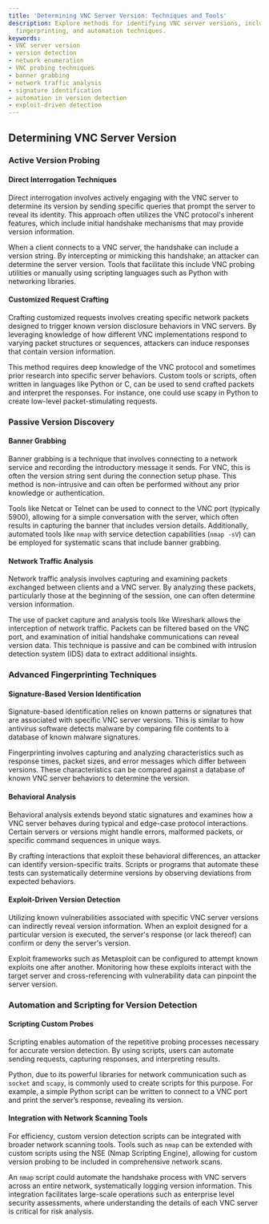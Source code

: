 ```yaml
---
title: 'Determining VNC Server Version: Techniques and Tools'
description: Explore methods for identifying VNC server versions, including probing,
  fingerprinting, and automation techniques.
keywords:
- VNC server version
- version detection
- network enumeration
- VNC probing techniques
- banner grabbing
- network traffic analysis
- signature identification
- automation in version detection
- exploit-driven detection
---
```


## Determining VNC Server Version

### Active Version Probing

#### Direct Interrogation Techniques

Direct interrogation involves actively engaging with the VNC server to determine its version by sending specific queries that prompt the server to reveal its identity. This approach often utilizes the VNC protocol's inherent features, which include initial handshake mechanisms that may provide version information.

When a client connects to a VNC server, the handshake can include a version string. By intercepting or mimicking this handshake, an attacker can determine the server version. Tools that facilitate this include VNC probing utilities or manually using scripting languages such as Python with networking libraries.

#### Customized Request Crafting

Crafting customized requests involves creating specific network packets designed to trigger known version disclosure behaviors in VNC servers. By leveraging knowledge of how different VNC implementations respond to varying packet structures or sequences, attackers can induce responses that contain version information.

This method requires deep knowledge of the VNC protocol and sometimes prior research into specific server behaviors. Custom tools or scripts, often written in languages like Python or C, can be used to send crafted packets and interpret the responses. For instance, one could use scapy in Python to create low-level packet-stimulating requests.

### Passive Version Discovery

#### Banner Grabbing

Banner grabbing is a technique that involves connecting to a network service and recording the introductory message it sends. For VNC, this is often the version string sent during the connection setup phase. This method is non-intrusive and can often be performed without any prior knowledge or authentication.

Tools like Netcat or Telnet can be used to connect to the VNC port (typically 5900), allowing for a simple conversation with the server, which often results in capturing the banner that includes version details. Additionally, automated tools like `nmap` with service detection capabilities (`nmap -sV`) can be employed for systematic scans that include banner grabbing.

#### Network Traffic Analysis

Network traffic analysis involves capturing and examining packets exchanged between clients and a VNC server. By analyzing these packets, particularly those at the beginning of the session, one can often determine version information.

The use of packet capture and analysis tools like Wireshark allows the interception of network traffic. Packets can be filtered based on the VNC port, and examination of initial handshake communications can reveal version data. This technique is passive and can be combined with intrusion detection system (IDS) data to extract additional insights.

### Advanced Fingerprinting Techniques

#### Signature-Based Version Identification

Signature-based identification relies on known patterns or signatures that are associated with specific VNC server versions. This is similar to how antivirus software detects malware by comparing file contents to a database of known malware signatures.

Fingerprinting involves capturing and analyzing characteristics such as response times, packet sizes, and error messages which differ between versions. These characteristics can be compared against a database of known VNC server behaviors to determine the version.

#### Behavioral Analysis

Behavioral analysis extends beyond static signatures and examines how a VNC server behaves during typical and edge-case protocol interactions. Certain servers or versions might handle errors, malformed packets, or specific command sequences in unique ways.

By crafting interactions that exploit these behavioral differences, an attacker can identify version-specific traits. Scripts or programs that automate these tests can systematically determine versions by observing deviations from expected behaviors.

#### Exploit-Driven Version Detection

Utilizing known vulnerabilities associated with specific VNC server versions can indirectly reveal version information. When an exploit designed for a particular version is executed, the server's response (or lack thereof) can confirm or deny the server's version.

Exploit frameworks such as Metasploit can be configured to attempt known exploits one after another. Monitoring how these exploits interact with the target server and cross-referencing with vulnerability data can pinpoint the server version.

### Automation and Scripting for Version Detection

#### Scripting Custom Probes

Scripting enables automation of the repetitive probing processes necessary for accurate version detection. By using scripts, users can automate sending requests, capturing responses, and interpreting results.

Python, due to its powerful libraries for network communication such as `socket` and `scapy`, is commonly used to create scripts for this purpose. For example, a simple Python script can be written to connect to a VNC port and print the server’s response, revealing its version.

#### Integration with Network Scanning Tools

For efficiency, custom version detection scripts can be integrated with broader network scanning tools. Tools such as `nmap` can be extended with custom scripts using the NSE (Nmap Scripting Engine), allowing for custom version probing to be included in comprehensive network scans.

An `nmap` script could automate the handshake process with VNC servers across an entire network, systematically logging version information. This integration facilitates large-scale operations such as enterprise level security assessments, where understanding the details of each VNC server is critical for risk analysis.